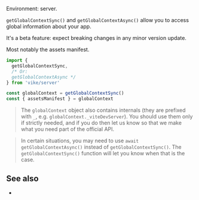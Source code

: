 
Environment: server.

`getGlobalContextSync()` and `getGlobalContextAsync()` allow you to access global information about your app.

<Warning>It's a beta feature: expect breaking changes in any minor version update.</Warning>

Most notably the <Link href="/preloading#assets-manifest">assets manifest</Link>.

```js
import {
  getGlobalContextSync,
  /* Or:
  getGlobalContextAsync */
} from 'vike/server'

const globalContext = getGlobalContextSync()
const { assetsManifest } = globalContext
```

> The `globalContext` object also contains internals (they are prefixed with `_`, e.g. `globalContext._viteDevServer`). You should use them only if strictly needed, and if you do then let us know so that we make what you need part of the official API.

> In certain situations, you may need to use `await getGlobalContextAsync()` instead of `getGlobalContextSync()`. The `getGlobalContextSync()` function will let you know when that is the case.


## See also

- <Link href="/preloading#assets-manifest" />
